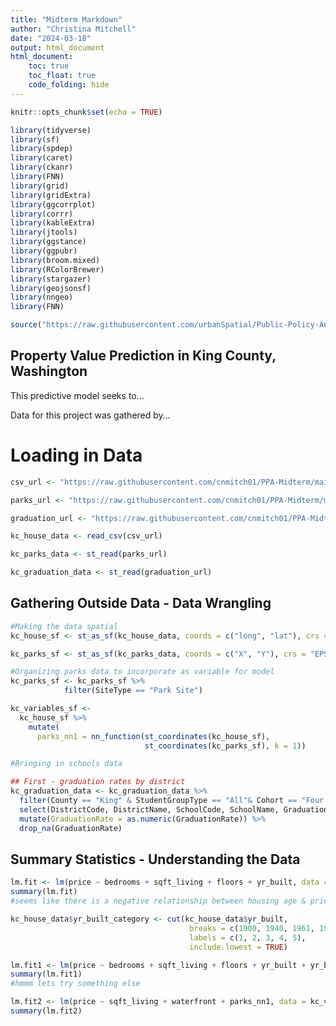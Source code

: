 ```yaml
---
title: "Midterm Markdown"
author: "Christina Mitchell"
date: "2024-03-18"
output: html_document
html_document:
    toc: true
    toc_float: true
    code_folding: hide
---
```


```r
knitr::opts_chunk$set(echo = TRUE)

library(tidyverse)
library(sf)
library(spdep)
library(caret)
library(ckanr)
library(FNN)
library(grid)
library(gridExtra)
library(ggcorrplot) 
library(corrr)      
library(kableExtra)
library(jtools)     
library(ggstance) 
library(ggpubr)    
library(broom.mixed) 
library(RColorBrewer)
library(stargazer)
library(geojsonsf)
library(nngeo)
library(FNN)

source("https://raw.githubusercontent.com/urbanSpatial/Public-Policy-Analytics-Landing/master/functions.r")
```

## Property Value Prediction in King County, Washington 

This predictive model seeks to... 

Data for this project was gathered by... 

# Loading in Data

```r

csv_url <- "https://raw.githubusercontent.com/cnmitch01/PPA-Midterm/main/data/kc_house_data.csv"

parks_url <- "https://raw.githubusercontent.com/cnmitch01/PPA-Midterm/main/data/park_facilities.csv"

graduation_url <- "https://raw.githubusercontent.com/cnmitch01/PPA-Midterm/main/data/kc_graduation_rates_2014-2015.csv"

kc_house_data <- read_csv(csv_url) 

kc_parks_data <- st_read(parks_url)

kc_graduation_data <- st_read(graduation_url)

```
## Gathering Outside Data - Data Wrangling 

```r
#Making the data spatial 
kc_house_sf <- st_as_sf(kc_house_data, coords = c("long", "lat"), crs = "EPSG:4326")

kc_parks_sf <- st_as_sf(kc_parks_data, coords = c("X", "Y"), crs = "EPSG:4326")

#Organizing parks data to incorporate as variable for model 
kc_parks_sf <- kc_parks_sf %>%
            filter(SiteType == "Park Site")

kc_variables_sf <-
  kc_house_sf %>% 
    mutate(
      parks_nn1 = nn_function(st_coordinates(kc_house_sf), 
                              st_coordinates(kc_parks_sf), k = 1))

#Bringing in schools data 

## First - graduation rates by district 
kc_graduation_data <- kc_graduation_data %>%
  filter(County == "King" & StudentGroupType == "All"& Cohort == "Four Year") %>% #four-year graduation rate for all students in KC
  select(DistrictCode, DistrictName, SchoolCode, SchoolName, GraduationRate) %>%
  mutate(GraduationRate = as.numeric(GraduationRate)) %>%
  drop_na(GraduationRate)

```


## Summary Statistics - Understanding the Data 

```r

lm.fit <- lm(price ~ bedrooms + sqft_living + floors + yr_built, data = kc_house_data) 
summary(lm.fit)
#seems like there is a negative relationship between housing age & price, but that could be because of certain ages

kc_house_data$yr_built_category <- cut(kc_house_data$yr_built, 
                                        breaks = c(1900, 1940, 1961, 1980, 2000, 2016),
                                        labels = c(1, 2, 3, 4, 5),
                                        include.lowest = TRUE)

lm.fit1 <- lm(price ~ bedrooms + sqft_living + floors + yr_built + yr_built_category, data = kc_house_data)
summary(lm.fit1)
#hmmm lets try something else 

lm.fit2 <- lm(price ~ sqft_living + waterfront + parks_nn1, data = kc_variables_sf)
summary(lm.fit2)
```

